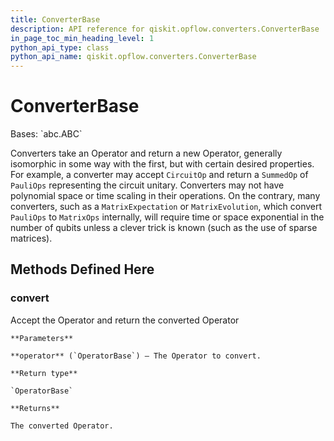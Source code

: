 ```yaml
---
title: ConverterBase
description: API reference for qiskit.opflow.converters.ConverterBase
in_page_toc_min_heading_level: 1
python_api_type: class
python_api_name: qiskit.opflow.converters.ConverterBase
---
```


# ConverterBase

<Class id="qiskit.opflow.converters.ConverterBase" isDedicatedPage={true} github="https://github.com/qiskit/qiskit/tree/stable/0.18/qiskit/opflow/converters/converter_base.py" signature="ConverterBase">
  Bases: `abc.ABC`

  Converters take an Operator and return a new Operator, generally isomorphic in some way with the first, but with certain desired properties. For example, a converter may accept `CircuitOp` and return a `SummedOp` of `PauliOps` representing the circuit unitary. Converters may not have polynomial space or time scaling in their operations. On the contrary, many converters, such as a `MatrixExpectation` or `MatrixEvolution`, which convert `PauliOps` to `MatrixOps` internally, will require time or space exponential in the number of qubits unless a clever trick is known (such as the use of sparse matrices).

  ## Methods Defined Here

  ### convert

  <Function id="qiskit.opflow.converters.ConverterBase.convert" signature="abstract ConverterBase.convert(operator)">
    Accept the Operator and return the converted Operator

    **Parameters**

    **operator** (`OperatorBase`) – The Operator to convert.

    **Return type**

    `OperatorBase`

    **Returns**

    The converted Operator.
  </Function>
</Class>

